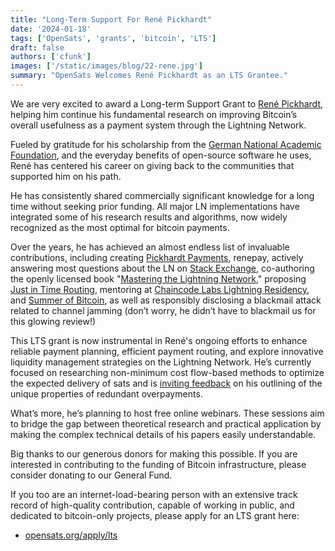 ```yaml
---
title: "Long-Term Support For René Pickhardt"
date: '2024-01-18'
tags: ['OpenSats', 'grants', 'bitcoin', 'LTS']
draft: false
authors: ['cfunk']
images: ['/static/images/blog/22-rene.jpg']
summary: "OpenSats Welcomes René Pickhardt as an LTS Grantee."
---
```



We are very excited to award a Long-term Support Grant to [René
Pickhardt](https://ln.rene-pickhardt.de/), helping him continue his fundamental
research on improving Bitcoin’s overall usefulness as a payment system through
the Lightning Network.

Fueled by gratitude for his scholarship from the [German National Academic
Foundation](https://en.wikipedia.org/wiki/Studienstiftung), and the everyday
benefits of open-source software he uses, René has centered his career on giving
back to the communities that supported him on his path.

He has consistently shared commercially significant knowledge for a long time
without seeking prior funding. All major LN implementations have integrated some
of his research results and algorithms, now widely recognized as the most
optimal for bitcoin payments.

Over the years, he has achieved an almost endless list of invaluable
contributions, including creating [Pickhardt
Payments](https://github.com/renepickhardt/pickhardtpayments), renepay, actively
answering most questions about the LN on [Stack
Exchange](https://bitcoin.stackexchange.com/users/81940/rene-pickhardt),
co-authoring the openly licensed book "[Mastering the Lightning
Network](https://github.com/lnbook/lnbook)," proposing [Just in Time
Routing](https://lists.linuxfoundation.org/pipermail/lightning-dev/2019-March/001891.html),
mentoring at [Chaincode Labs Lightning
Residency](https://residency.chaincode.com/), and [Summer of
Bitcoin](https://www.summerofbitcoin.org/mentors), as well as responsibly
disclosing a blackmail attack related to channel jamming (don’t worry, he didn’t
have to blackmail us for this glowing review!)

This LTS grant is now instrumental in René's ongoing efforts to enhance reliable
payment planning, efficient payment routing, and explore innovative liquidity
management strategies on the Lightning Network. He’s currently focused on
researching non-minimum cost flow-based methods to optimize the expected
delivery of sats and is [inviting feedback][if] on his outlining of the unique
properties of redundant overpayments.

[if]: https://github.com/renepickhardt/Maximum-Expected-Value-Flows-For-Redundant-Overpayments

What’s more, he’s planning to host free online webinars. These sessions aim to
bridge the gap between theoretical research and practical application by making
the complex technical details of his papers easily understandable.

Big thanks to our generous donors for making this possible. If you are
interested in contributing to the funding of Bitcoin infrastructure, please
consider donating to our General Fund.

<center>
    <DonateToGeneralFundButton/>
</center>

If you too are an internet-load-bearing person with an extensive track record of
high-quality contribution, capable of working in public, and dedicated to
bitcoin-only projects, please apply for an LTS grant here:

- [opensats.org/apply/lts](/apply/lts)

